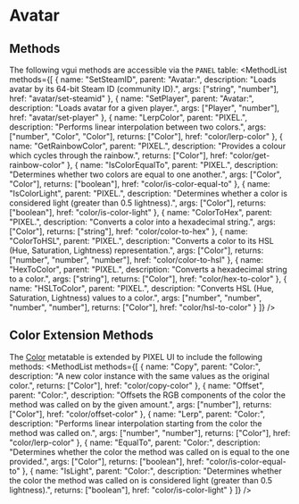 
# Avatar
## Methods
The following vgui methods are accessible via the `PANEL` table:
<MethodList methods={[
	{
		name: "SetSteamID",
		parent: "Avatar:",
		description: "Loads avatar by its 64-bit Steam ID (community ID).",
		args: ["string", "number"],
		href: "avatar/set-steamid"
	},
	{
		name: "SetPlayer",
		parent: "Avatar:",
		description: "Loads avatar for a given player.",
		args: ["Player", "number"],
		href: "avatar/set-player"
	},
	{
		name: "LerpColor",
		parent: "PIXEL.",
		description: "Performs linear interpolation between two colors.",
		args: ["number", "Color", "Color"],
		returns: ["Color"],
		href: "color/lerp-color"
	},
	{
		name: "GetRainbowColor",
		parent: "PIXEL.",
		description: "Provides a colour which cycles through the rainbow.",
		returns: ["Color"],
		href: "color/get-rainbow-color"
	},
	{
		name: "IsColorEqualTo",
		parent: "PIXEL.",
		description: "Determines whether two colors are equal to one another.",
		args: ["Color", "Color"],
		returns: ["boolean"],
		href: "color/is-color-equal-to"
	},
	{
		name: "IsColorLight",
		parent: "PIXEL.",
		description: "Determines whether a color is considered light (greater than 0.5 lightness).",
		args: ["Color"],
		returns: ["boolean"],
		href: "color/is-color-light"
	},
	{
		name: "ColorToHex",
		parent: "PIXEL.",
		description: "Converts a color into a hexadecimal string.",
		args: ["Color"],
		returns: ["string"],
		href: "color/color-to-hex"
	},
	{
		name: "ColorToHSL",
		parent: "PIXEL.",
		description: "Converts a color to its HSL (Hue, Saturation, Lightness) representation.",
		args: ["Color"],
		returns: ["number", "number", "number"],
		href: "color/color-to-hsl"
	},
	{
		name: "HexToColor",
		parent: "PIXEL.",
		description: "Converts a hexadecimal string to a color.",
		args: ["string"],
		returns: ["Color"],
		href: "color/hex-to-color"
	},
	{
		name: "HSLToColor",
		parent: "PIXEL.",
		description: "Converts HSL (Hue, Saturation, Lightness) values to a color.",
		args: ["number", "number", "number", "number"],
		returns: ["Color"],
		href: "color/hsl-to-color"
	}
]} />

## Color Extension Methods
The [Color](https://wiki.facepunch.com/gmod/Color) metatable is extended by PIXEL UI to include the following methods:
<MethodList methods={[
	{
		name: "Copy",
		parent: "Color:",
		description: "A new color instance with the same values as the original color.",
		returns: ["Color"],
		href: "color/copy-color"
	},
	{
		name: "Offset",
		parent: "Color:",
		description: "Offsets the RGB components of the color the method was called on by the given amount.",
		args: ["number"],
		returns: ["Color"],
		href: "color/offset-color"
	},
	{
		name: "Lerp",
		parent: "Color:",
		description: "Performs linear interpolation starting from the color the method was called on.",
		args: ["number", "number"],
		returns: ["Color"],
		href: "color/lerp-color"
	},
	{
		name: "EqualTo",
		parent: "Color:",
		description: "Determines whether the color the method was called on is equal to the one provided.",
		args: ["Color"],
		returns: ["boolean"],
		href: "color/is-color-equal-to"
	},
	{
		name: "IsLight",
		parent: "Color:",
		description: "Determines whether the color the method was called on is considered light (greater than 0.5 lightness).",
		returns: ["boolean"],
		href: "color/is-color-light"
	}
]} />